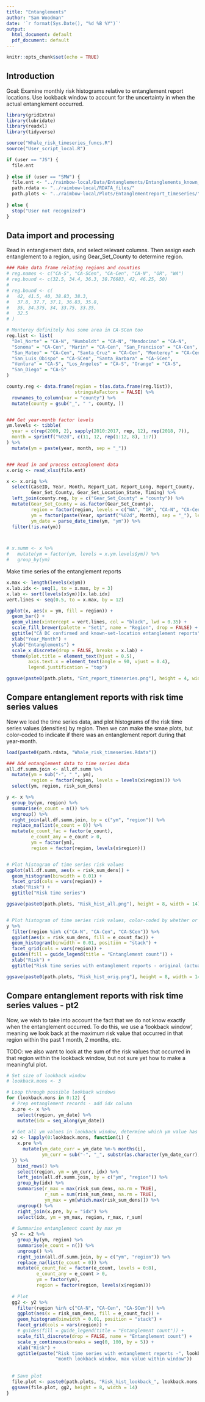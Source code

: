 ```yaml
---
title: "Entanglements"
author: "Sam Woodman"
date: '`r format(Sys.Date(), "%d %B %Y")`'
output:
  html_document: default
  pdf_document: default
---
```


```r
knitr::opts_chunk$set(echo = TRUE)
```

## Introduction

Goal: Examine monthly risk histograms relative to entanglement report locations. Use lookback window to account for the uncertainty in when the actual entanglement occurred.

```r
library(gridExtra)
library(lubridate)
library(readxl)
library(tidyverse)

source("Whale_risk_timeseries_funcs.R")
source("User_script_local.R")

if (user == "JS") {
  file.ent
  
} else if (user == "SMW") {
  file.ent <- "../raimbow-local/Data/Entanglements/Entanglements_known_gear_set_location.xlsx"
  path.rdata <- "../raimbow-local/RDATA_files/"
  path.plots <- "../raimbow-local/Plots/Entanglementreport_timeseries/"
  
} else {
  stop("User not recognized")
}

```

## Data import and processing

Read in entanglement data, and select relevant columns. Then assign each entanglement to a region, using Gear_Set_County to determine region.

```r
### Make data frame relating regions and counties
# reg.names <- c("CA-S", "CA-SCen", "CA-Cen", "CA-N", "OR", "WA")
# reg.bound <- c(32.5, 34.4, 36.3, 38.76683, 42, 46.25, 50)
# 
# reg.bound <- c(
#   42, 41.5, 40, 38.83, 38.3, 
#   37.8, 37.7, 37.1, 36.83, 35.8, 
#   35, 34.375, 34, 33.75, 33.35, 
#   32.5
# )

# Monterey definitely has some area in CA-SCen too
reg.list <- list(
  "Del_Norte" = "CA-N", "Humboldt" = "CA-N", "Mendocino" = "CA-N", 
  "Sonoma" = "CA-Cen", "Marin" = "CA-Cen", "San_Francisco" = "CA-Cen",
  "San_Mateo" = "CA-Cen", "Santa_Cruz" = "CA-Cen", "Monterey" = "CA-Cen", 
  "San_Luis_Obispo" = "CA-SCen", "Santa_Barbara" = "CA-SCen", 
  "Ventura" = "CA-S", "Los_Angeles" = "CA-S", "Orange" = "CA-S", 
  "San_Diego" = "CA-S"
)

county.reg <- data.frame(region = t(as.data.frame(reg.list)), 
                         stringsAsFactors = FALSE) %>% 
  rownames_to_column(var = "county") %>% 
  mutate(county = gsub("_", " ", county, ))


### Get year-month factor levels
ym.levels <- tibble(
  year = c(rep(2009, 2), sapply(2010:2017, rep, 12), rep(2018, 7)),
  month = sprintf("%02d", c(11, 12, rep(1:12, 8), 1:7))
) %>% 
  mutate(ym = paste(year, month, sep = "_"))


### Read in and process entanglement data
x.orig <- read_xlsx(file.ent)

x <- x.orig %>% 
  select(CaseID, Year, Month, Report_Lat, Report_Long, Report_County, 
         Gear_Set_County, Gear_Set_Location_State, Timing) %>% 
  left_join(county.reg, by = c("Gear_Set_County" = "county")) %>% 
  mutate(Gear_Set_County = as.factor(Gear_Set_County), 
         region = factor(region, levels = c("WA", "OR", "CA-N", "CA-Cen", "CA-SCen")), 
         ym = factor(paste(Year, sprintf("%02d", Month), sep = "_"), levels = ym.levels$ym), 
         ym_date = parse_date_time(ym, "ym")) %>% 
  filter(!is.na(ym))



# x.summ <- x %>% 
#   mutate(ym = factor(ym, levels = x.ym.levels$ym)) %>% 
#   group_by(ym)
```

Make time series of the entanglement reports

```r
x.max <- length(levels(x$ym))
x.lab.idx <- seq(1, to = x.max, by = 3)
x.lab <- sort(levels(x$ym))[x.lab.idx]
vert.lines <- seq(0.5, to = x.max, by = 12)

ggplot(x, aes(x = ym, fill = region)) + 
  geom_bar() + 
  geom_vline(xintercept = vert.lines, col = "black", lwd = 0.35) + 
  scale_fill_brewer(palette = "Set1", name = "Region", drop = FALSE) + 
  ggtitle("CA DC confirmed and known-set-location entanglement reports") +
  xlab("Year_Month") +
  ylab("Entanglements") +
  scale_x_discrete(drop = FALSE, breaks = x.lab) +
  theme(plot.title = element_text(hjust = 0.5),
        axis.text.x = element_text(angle = 90, vjust = 0.4),
        legend.justification = "top")

ggsave(paste0(path.plots, "Ent_report_timeseries.png"), height = 4, width = 10)
```

## Compare entanglement reports with risk time series values

Now we load the time series data, and plot histograms of the risk time series values (densities) by region. Then we can make the smae plots, but color-coded to indicate if there was an entanglement report during that year-month.

```r
load(paste0(path.rdata, "Whale_risk_timeseries.Rdata"))

### Add entanglement data to time series data
all.df.summ.join <- all.df.summ %>% 
  mutate(ym = sub("-", "_", ym), 
         region = factor(region, levels = levels(x$region))) %>% 
  select(ym, region, risk_sum_dens)

y <- x %>% 
  group_by(ym, region) %>%
  summarise(e_count = n()) %>%
  ungroup() %>% 
  right_join(all.df.summ.join, by = c("ym", "region")) %>%
  replace_na(list(e_count = 0)) %>%
  mutate(e_count_fac = factor(e_count), 
         e_count_any = e_count > 0, 
         ym = factor(ym), 
         region = factor(region, levels(x$region)))


# Plot histogram of time series risk values
ggplot(all.df.summ, aes(x = risk_sum_dens)) +
  geom_histogram(binwidth = 0.01) +
  facet_grid(cols = vars(region)) + 
  xlab("Risk") + 
  ggtitle("Risk time series")

ggsave(paste0(path.plots, "Risk_hist_all.png"), height = 8, width = 14)


# Plot histogram of time series risk values, color-coded by whether or not there was an entanglement
y %>% 
  filter(region %in% c("CA-N", "CA-Cen", "CA-SCen")) %>%
  ggplot(aes(x = risk_sum_dens, fill = e_count_fac)) + 
  geom_histogram(binwidth = 0.01, position = "stack") +
  facet_grid(cols = vars(region)) + 
  guides(fill = guide_legend(title = "Entanglement count")) + 
  xlab("Risk") + 
  ggtitle("Risk time series with entanglement reports - original (actual) report timing")

ggsave(paste0(path.plots, "Risk_hist_orig.png"), height = 8, width = 14)
```

## Compare entanglement reports with risk time series values - pt2

Now, we wish to take into account the fact that we do not know exactly when the entanglement occurred. To do this, we use a 'lookback window', meaning we look back at the maximum risk value that occurred in that region within the past 1 month, 2 months, etc. 

TODO: we also want to look at the sum of the risk values that occurred in that region within the lookback window, but not sure yet how to make a meaningful plot.

```r
# Set size of lookback window
# lookback.mons <- 3

# Loop through possible lookback windows
for (lookback.mons in 0:12) {
  # Prep entanglement records - add idx column
  x.pre <- x %>% 
    select(region, ym_date) %>% 
    mutate(idx = seq_along(ym_date))
  
  # Get all ym values in lookback window, determine which ym value has max 
  x2 <- lapply(0:lookback.mons, function(i) {
    x.pre %>% 
      mutate(ym_date_curr = ym_date %m-% months(i), 
             ym_curr = sub("-", "_", substr(as.character(ym_date_curr), 1, 7)))
  }) %>% 
    bind_rows() %>% 
    select(region, ym = ym_curr, idx) %>% 
    left_join(all.df.summ.join, by = c("ym", "region")) %>% 
    group_by(idx) %>% 
    summarise(r_max = max(risk_sum_dens, na.rm = TRUE), 
              r_sum = sum(risk_sum_dens, na.rm = TRUE), 
              ym_max = ym[which.max(risk_sum_dens)]) %>% 
    ungroup() %>% 
    right_join(x.pre, by = "idx") %>% 
    select(idx, ym = ym_max, region, r_max, r_sum)
  
  # Summarise entanglement count by max ym
  y2 <- x2 %>% 
    group_by(ym, region) %>%
    summarise(e_count = n()) %>%
    ungroup() %>% 
    right_join(all.df.summ.join, by = c("ym", "region")) %>%
    replace_na(list(e_count = 0)) %>%
    mutate(e_count_fac = factor(e_count, levels = 0:8), 
           e_count_any = e_count > 0, 
           ym = factor(ym), 
           region = factor(region, levels(x$region)))
  
  # Plot
  gg2 <- y2 %>% 
    filter(region %in% c("CA-N", "CA-Cen", "CA-SCen")) %>%
    ggplot(aes(x = risk_sum_dens, fill = e_count_fac)) + 
    geom_histogram(binwidth = 0.01, position = "stack") +
    facet_grid(cols = vars(region)) + 
    # guides(fill = guide_legend(title = "Entanglement count")) + 
    scale_fill_discrete(drop = FALSE, name = "Entanglement count") + 
    scale_y_continuous(breaks = seq(0, 100, by = 5)) +
    xlab("Risk") + 
    ggtitle(paste("Risk time series with entanglement reports -", lookback.mons, 
                  "month lookback window, max value within window"))
  
  
  # Save plot
  file.plot <- paste0(path.plots, "Risk_hist_lookback_", lookback.mons, "mons.png")
  ggsave(file.plot, gg2, height = 8, width = 14)
}
```
